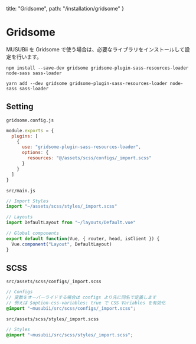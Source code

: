  title: "Gridsome",
  path: "/installation/gridsome"
}

# Gridsome

MUSUBii を Gridsome で使う場合は、必要なライブラリをインストールして設定を行います。

```
npm install --save-dev gridsome gridsome-plugin-sass-resources-loader node-sass sass-loader
```

```
yarn add --dev gridsome gridsome-plugin-sass-resources-loader node-sass sass-loader
```

## Setting

`gridsome.config.js`

```js
module.exports = {
  plugins: [
    {
      use: "gridsome-plugin-sass-resources-loader",
      options: {
        resources: "@/assets/scss/configs/_import.scss"
      }
    }
  ]
}
```

`src/main.js`

```js
// Import Styles
import "~/assets/scss/styles/_import.scss"

// Layouts
import DefaultLayout from "~/layouts/Default.vue"

// Global components
export default function(Vue, { router, head, isClient }) {
  Vue.component("Layout", DefaultLayout)
}
```

## SCSS

`src/assets/scss/configs/_import.scss`

```scss
// Configs
// 変数をオーバーライドする場合は configs より先に同名で定義します
// 例えば $option-css-variables: true で CSS Variables を有効化
@import "~musubii/src/scss/configs/_import.scss";
```

`src/assets/scss/styles/_import.scss`

```scss
// Styles
@import "~musubii/src/scss/styles/_import.scss";
```
